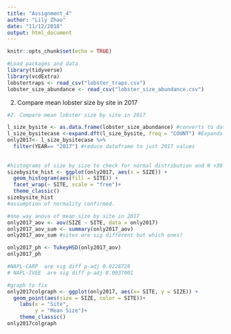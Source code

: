 ```yaml
---
title: "Assignment_4"
author: "Lily Zhao"
date: "11/12/2018"
output: html_document
---
```


```r
knitr::opts_chunk$set(echo = TRUE)
```

```r
#Load packages and data
library(tidyverse)
library(vcdExtra)
lobstertraps <- read_csv("lobster_traps.csv")
lobster_size_abundance <- read_csv("lobster_size_abundance.csv")

```


2. Compare mean lobster size by site in 2017

```r
#2. Compare mean lobster size by site in 2017

l_size_bysite <- as.data.frame(lobster_size_abundance) #converts to data frame
l_size_bysitecase <-expand.dft(l_size_bysite, freq = "COUNT") #Expands to case
only2017<- l_size_bysitecase %>% 
  filter(YEAR== "2017") #reduce dataframe to just 2017 values
  
  
#histograms of size by size to check for normal distribution and N >30 at all locations
sizebysite_hist <- ggplot(only2017, aes(x = SIZE)) +
  geom_histogram(aes(fill = SITE)) +
  facet_wrap(~ SITE, scale = "free")+
  theme_classic()
sizebysite_hist
#assumption of normality confirmed. 

#one way anova of mean size by site in 2017
only2017_aov <- aov(SIZE ~ SITE, data = only2017)
only2017_aov_sum <- summary(only2017_aov)
only2017_aov_sum #sites are sig different but which ones?

only2017_ph <- TukeyHSD(only2017_aov)
only2017_ph

#NAPL-CARP  are sig diff p-adj 0.0228728
# NAPL-IVEE  are sig diff p-adj 0.0037001

#graph to fix
only2017colgraph <- ggplot(only2017, aes(x= SITE, y = SIZE)) +
  geom_point(aes(size = SIZE, color = SITE))+
    labs(x = "Site", 
         y = "Mean Size")+
    theme_classic()
only2017colgraph
```

